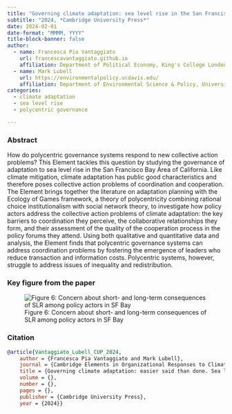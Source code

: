 ```yaml
---
title: "Governing climate adaptation: sea level rise in the San Francisco Bay Area."
subtitle: "2024, *Cambridge University Press*"
date: 2024-02-01
date-format: "MMMM, YYYY"
title-block-banner: false
author:
  - name: Francesca Pia Vantaggiato
    url: francescavantaggiato.github.io
    affiliation: Department of Political Economy, King's College London, United Kingdom
  - name: Mark Lubell
    url: https://environmentalpolicy.ucdavis.edu/
    affiliation: Department of Environmental Science & Policy, University of California Davis, United States
categories: 
  - climate adaptation
  - sea level rise
  - polycentric governance

---
```


### Abstract

How do polycentric governance systems respond to new collective action problems? This Element tackles this question by studying the governance of adaptation to sea level rise in the San Francisco Bay Area of California. Like climate mitigation, climate adaptation has public good characteristics and therefore poses collective action problems of coordination and cooperation. The Element brings together the literature on adaptation planning with the Ecology of Games framework, a theory of polycentricity combining rational choice institutionalism with social network theory, to investigate how policy actors address the collective action problems of climate adaptation: the key barriers to coordination they perceive, the collaborative relationships they form, and their assessment of the quality of the cooperation process in the policy forums they attend. Using both qualitative and quantitative data and analysis, the Element finds that polycentric governance systems can address coordination problems by fostering the emergence of leaders who reduce transaction and information costs. Polycentric systems, however, struggle to address issues of inequality and redistribution.

### Key figure from the paper

![Figure 6: Concern about short- and long-term consequences of SLR among policy actors in SF Bay](figure6_concern_st_lt.jpg)

### Citation

``` bibtex
@article{Vantaggiato_Lubell_CUP_2024,
    author = {Francesca Pia Vantaggiato and Mark Lubell},
    journal = {Cambridge Elements in Organizational Responses to Climate Change},
    title = {Governing climate adaptation: easier said than done. Sea level rise in the San Francisco Bay Area.},
    volume = {},
    number = {},
    pages = {},
    publisher = {Cambridge University Press},
    year = {2024}}
```
